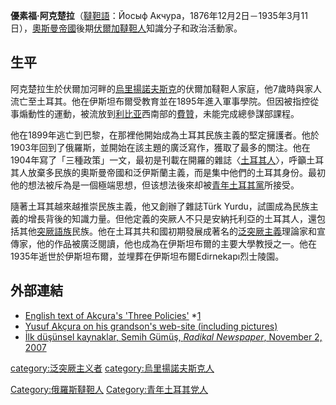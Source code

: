{{unreferenced|time=2015-10-23T01:27:24+00:00}}
{{Infobox officeholder
 | honorific-prefix   = 
 | name               = 優素福·阿克楚拉
 | native_name        = <!--The person's name in their own language, if different.-->
 | native_name_lang   = <!--ISO 639-1 code, e.g., "fr" for French. If more than one, use {{lang}} in |native_name= instead.-->
 | honorific-suffix   = 
 | image              = Akçuraoğlu Yusuf Bey.jpg
 | image_size         = 
 | smallimage         = <!--If this is specified, "image" should not be.-->
 | alt                = 
 | caption            = 
 | order              = 
 | office             = {{link-tr|土耳其歷史協會|Türk Tarih Kurumu}}主席
 | term_start         = 1932年4月8日
 | term_end           = 1935年3月11日
 | predecessor        = [[Tevfik_Bıyıklıoğlu|Tevfik Bıyıklıoğlu]]
 | successor          = [[Hasan_Cemil_Çambel|Hasan Cemil Çambel]]
 | birth_date         = {{birth date|1876|12|02}}
 | birth_place        = {{Flag|Russian Empire}}[[烏里揚諾夫斯克|烏里揚諾夫斯克]]
| death_date          = {{Death date and age|1935|03|11|1876|12|02}}
| death_place         = {{TUR}}[[伊斯坦堡|伊斯坦堡]]
}}
'''優素福·阿克楚拉'''（[[韃靼語|韃靼語]]：Йосыф Акчура，1876年12月2日－1935年3月11日），[[奧斯曼帝國|奧斯曼帝國]]後期[[伏爾加韃靼人|伏爾加韃靼人]]知識分子和政治活動家。

==生平==
阿克楚拉生於伏爾加河畔的[[烏里揚諾夫斯克|烏里揚諾夫斯克]]的伏爾加韃靼人家庭，他7歲時與家人流亡至土耳其。他在伊斯坦布爾受教育並在1895年進入軍事學院。但因被指控從事煽動性的運動，被流放到[[利比亚|利比亚]]西南部的[[費贊|費贊]]，未能完成總參謀部課程。

他在1899年逃亡到巴黎，在那裡他開始成為土耳其民族主義的堅定擁護者。他於1903年回到了俄羅斯，並開始在該主題的廣泛寫作，獲取了最多的關注。他在1904年寫了「三種政策」一文，最初是刊載在開羅的雜誌〈[[土耳其人|土耳其人]]〉，呼籲土耳其人放棄多民族的奧斯曼帝國和泛伊斯蘭主義，而是集中他們的土耳其身份。最初他的想法被斥為是一個極端思想，但该想法後來却被[[青年土耳其黨|青年土耳其黨]]所接受。

隨著土耳其越來越推崇民族主義，他又創辦了雜誌Türk Yurdu，試圖成為民族主義的增長背後的知識力量。但他定義的突厥人不只是安納托利亞的土耳其人，還包括其他[[突厥語族|突厥語族]]民族。他在土耳其共和國初期發展成著名的[[泛突厥主義|泛突厥主義]]理論家和宣傳家，他的作品被廣泛閱讀，他也成為在伊斯坦布爾的主要大學教授之一。他在1935年逝世於伊斯坦布爾，並埋葬在伊斯坦布爾Edirnekapı烈士陵園。

==外部連結==
* [https://web.archive.org/web/20060622094754/http://ssgdoc.bibliothek.uni-halle.de/vlib/ssgfi/infodata/003952.html English text of Akçura's 'Three Policies'] *[http://vlib.iue.it/carrie/texts/carrie_books/paksoy-2/cam9.html] {{Wayback|url=http://vlib.iue.it/carrie/texts/carrie_books/paksoy-2/cam9.html |date=20201111200140 }}
* [https://web.archive.org/web/20071023064610/http://www.yachtworks.info/turkce/akcura.htm Yusuf Akçura on his grandson's web-site (including pictures)]
* [https://web.archive.org/web/20071104133822/http://www.radikal.com.tr/ek_haber.php?ek=ktp&haberno=6949  İlk düşünsel kaynaklar, Semih Gümüş, ''Radikal Newspaper'', November 2, 2007] {{tr icon}}

{{Authority control}}
{{DEFAULTSORT: Akçura, Yusuf}}

[[Category:俄羅斯韃靼人|Category:俄羅斯韃靼人]]
[[category:泛突厥主义者|category:泛突厥主义者]]
[[category:烏里揚諾夫斯克人|category:烏里揚諾夫斯克人]]
[[Category:青年土耳其党人|Category:青年土耳其党人]]